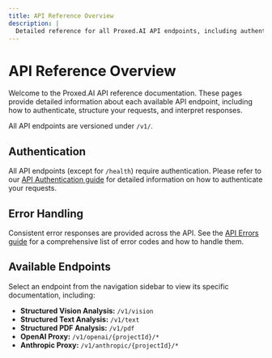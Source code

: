 ```yaml
---
title: API Reference Overview
description: |
  Detailed reference for all Proxed.AI API endpoints, including authentication, request/response formats, and examples.
---
```


# API Reference Overview

Welcome to the Proxed.AI API reference documentation. These pages provide detailed information about each available API endpoint, including how to authenticate, structure your requests, and interpret responses.

All API endpoints are versioned under `/v1/`.

## Authentication

All API endpoints (except for `/health`) require authentication. Please refer to our [API Authentication guide](/authentication) for detailed information on how to authenticate your requests.

## Error Handling

Consistent error responses are provided across the API. See the [API Errors guide](/api-errors) for a comprehensive list of error codes and how to handle them.

## Available Endpoints

Select an endpoint from the navigation sidebar to view its specific documentation, including:

*   **Structured Vision Analysis:** `/v1/vision`
*   **Structured Text Analysis:** `/v1/text`
*   **Structured PDF Analysis:** `/v1/pdf`
*   **OpenAI Proxy:** `/v1/openai/{projectId}/*`
*   **Anthropic Proxy:** `/v1/anthropic/{projectId}/*`
